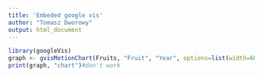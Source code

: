 ```yaml
---
title: 'Embeded google vis'
author: "Tomasz Dworowy"
output: html_document
---
```


``` r
library(googleVis)
graph <- gvisMotionChart(Fruits, "Fruit", "Year", options=list(width=600,height=800))
print(graph, "chart")#don't work
```